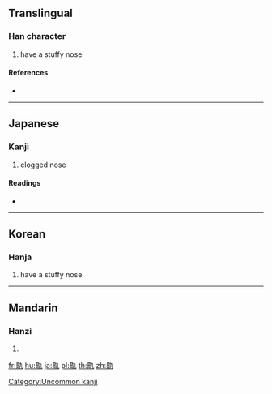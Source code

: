 {{character info/new}}
==Translingual==

===Han character===
{{Han char|rn=209|rad=鼻|as=02|sn=16|four=24417|canj=HLKN}}

# have a stuffy nose

====References====
* {{Han ref|kx=1530.060|dkj=48503|dj=2066.210|hdz=74779.030|uh=9F3D|ud=40765|bh=ECB8|bd=60600}}

----

==Japanese==

===Kanji===
{{ja-kanji|grade=|rs=鼻02}}

# clogged nose

====Readings====
* {{ja-readings|on=[[ぐ]] (gu), [[きゅう]] (kyū)|kun=[[つまる]] (tsumaru)}}

----

==Korean==

===Hanja===
{{ko-hanja|hangeul=구|eumhun=|rv=gu|mr=ku|y=kwu}}

# have a stuffy nose

[[Category:Uncommon kanji]]

----

==Mandarin==

===Hanzi===
{{cmn-hanzi|pin=[[qiú]] ([[qiu2]])|wg=ch'iu<sup>2</sup>}}

# {{defn|lang=cmn|sort=鼻02}}

[[fr:鼽]]
[[hu:鼽]]
[[ja:鼽]]
[[pl:鼽]]
[[th:鼽]]
[[zh:鼽]]